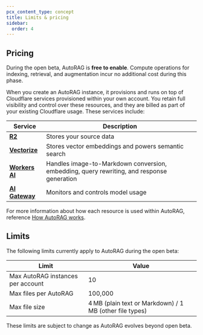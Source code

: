 ```yaml
---
pcx_content_type: concept
title: Limits & pricing
sidebar:
  order: 4
---
```


## Pricing

During the open beta, AutoRAG is **free to enable**. Compute operations for indexing, retrieval, and augmentation incur no additional cost during this phase.

When you create an AutoRAG instance, it provisions and runs on top of Cloudflare services provisioned within your own account. You retain full visibility and control over these resources, and they are billed as part of your existing Cloudflare usage. These services include:

| Service                                          | Description                                                                               |
| ------------------------------------------------ | ----------------------------------------------------------------------------------------- |
| [**R2**](/r2/pricing/)                           | Stores your source data                                                                   |
| [**Vectorize**](/vectorize/platform/pricing/)    | Stores vector embeddings and powers semantic search                                       |
| [**Workers AI**](/workers-ai/platform/pricing/)  | Handles image-to-Markdown conversion, embedding, query rewriting, and response generation |
| [**AI Gateway**](/ai-gateway/reference/pricing/) | Monitors and controls model usage                                                         |

For more information about how each resource is used within AutoRAG, reference [How AutoRAG works](/autorag/concepts/how-autorag-works/).

## Limits

The following limits currently apply to AutoRAG during the open beta:

| Limit                             | Value                                                   |
| --------------------------------- | ------------------------------------------------------- |
| Max AutoRAG instances per account | 10                                                      |
| Max files per AutoRAG             | 100,000                                                 |
| Max file size                     | 4 MB (plain text or Markdown) / 1 MB (other file types) |

These limits are subject to change as AutoRAG evolves beyond open beta.
